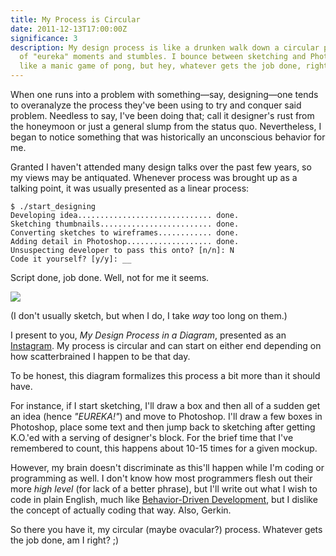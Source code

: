 ```yaml
---
title: My Process is Circular
date: 2011-12-13T17:00:00Z
significance: 3
description: My design process is like a drunken walk down a circular path, full
  of "eureka" moments and stumbles. I bounce between sketching and Photoshop
  like a manic game of pong, but hey, whatever gets the job done, right?
---
```


When one runs into a problem with something—say, designing—one tends to overanalyze the process they've been using to try and conquer said problem. Needless to say, I've been doing that; call it designer's rust from the honeymoon or just a general slump from the status quo. Nevertheless, I began to notice something that was historically an unconscious behavior for me.

Granted I haven't attended many design talks over the past few years, so my views may be antiquated. Whenever process was brought up as a talking point, it was usually presented as a linear process:

~~~ shell
$ ./start_designing
Developing idea.............................. done.
Sketching thumbnails......................... done.
Converting sketches to wireframes............ done.
Adding detail in Photoshop................... done.
Unsuspecting developer to pass this onto? [n/n]: N
Code it yourself? [y/y]: __
~~~

Script done, job done. Well, not for me it seems.

[![](/journal/2011/my-process-is-circular/mpicsketch.jpg)][1]

(I don't usually sketch, but when I do, I take _way_ too long on them.)

I present to you, _My Design Process in a Diagram_, presented as an [Instagram][1]. My process is circular and can start on either end depending on how scatterbrained I happen to be that day.

To be honest, this diagram formalizes this process a bit more than it should have.

For instance, if I start sketching, I'll draw a box and then all of a sudden get an idea (hence _"EUREKA!"_) and move to Photoshop. I'll draw a few boxes in Photoshop, place some text and then jump back to sketching after getting K.O.'ed with a serving of designer's block. For the brief time that I've remembered to count, this happens about 10-15 times for a given mockup.

However, my brain doesn't discriminate as this'll happen while I'm coding or programming as well. I don't know how most programmers flesh out their more _high level_ (for lack of a better phrase), but I'll write out what I wish to code in plain English, much like [Behavior-Driven Development][2], but I dislike the concept of actually coding that way. Also, Gerkin.

So there you have it, my circular (maybe ovacular?) process. Whatever gets the job done, am I right? ;)

[1]: http://instagr.am/p/ZBZsW/
[2]: http://en.wikipedia.org/wiki/Behavior_Driven_Development
